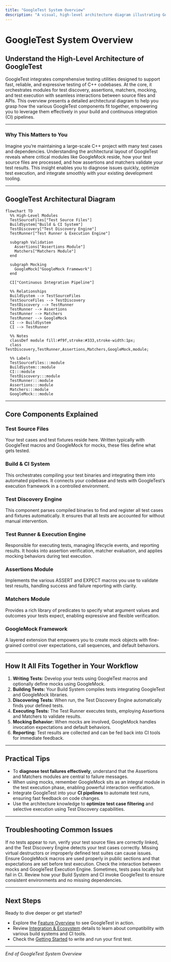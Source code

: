 ```yaml
---
title: "GoogleTest System Overview"
description: "A visual, high-level architecture diagram illustrating GoogleTest's main modules: the test discovery engine, assertions, matchers, mocking components, and execution flow. Understand how source files and APIs interact, where GoogleMock is layered, and how everything fits together in your build and CI pipeline."
---
```


# GoogleTest System Overview

## Understand the High-Level Architecture of GoogleTest

GoogleTest integrates comprehensive testing utilities designed to support fast, reliable, and expressive testing of C++ codebases. At the core, it orchestrates modules for test discovery, assertions, matchers, mocking, and test execution with seamless interactions between source files and APIs. This overview presents a detailed architectural diagram to help you grasp how the various GoogleTest components fit together, empowering you to leverage them effectively in your build and continuous integration (CI) pipelines.

---

### Why This Matters to You

Imagine you’re maintaining a large-scale C++ project with many test cases and dependencies. Understanding the architectural layout of GoogleTest reveals where critical modules like GoogleMock reside, how your test source files are processed, and how assertions and matchers validate your test results. This insight enables you to diagnose issues quickly, optimize test execution, and integrate smoothly with your existing development tooling.

---

## GoogleTest Architectural Diagram

```mermaid
flowchart TD
  %% High-Level Modules
  TestSourceFiles["Test Source Files"]
  BuildSystem["Build & CI System"]
  TestDiscovery["Test Discovery Engine"]
  TestRunner["Test Runner & Execution Engine"]

  subgraph Validation
    Assertions["Assertions Module"]
    Matchers["Matchers Module"]
  end

  subgraph Mocking
    GoogleMock["GoogleMock Framework"]
  end

  CI["Continuous Integration Pipeline"]

  %% Relationships
  BuildSystem --> TestSourceFiles
  TestSourceFiles --> TestDiscovery
  TestDiscovery --> TestRunner
  TestRunner --> Assertions
  TestRunner --> Matchers
  TestRunner --> GoogleMock
  CI --> BuildSystem
  CI --> TestRunner

  %% Notes
  classDef module fill:#f9f,stroke:#333,stroke-width:1px;
  class TestDiscovery,TestRunner,Assertions,Matchers,GoogleMock,module;

  %% Labels
  TestSourceFiles:::module
  BuildSystem:::module
  CI:::module
  TestDiscovery:::module
  TestRunner:::module
  Assertions:::module
  Matchers:::module
  GoogleMock:::module

```

---

## Core Components Explained

### Test Source Files
Your test cases and test fixtures reside here. Written typically with GoogleTest macros and GoogleMock for mocks, these files define what gets tested.

### Build & CI System
This orchestrates compiling your test binaries and integrating them into automated pipelines. It connects your codebase and tests with GoogleTest’s execution framework in a controlled environment.

### Test Discovery Engine
This component parses compiled binaries to find and register all test cases and fixtures automatically. It ensures that all tests are accounted for without manual intervention.

### Test Runner & Execution Engine
Responsible for executing tests, managing lifecycle events, and reporting results. It hooks into assertion verification, matcher evaluation, and applies mocking behaviors during test execution.

### Assertions Module
Implements the various ASSERT and EXPECT macros you use to validate test results, handling success and failure reporting with clarity.

### Matchers Module
Provides a rich library of predicates to specify what argument values and outcomes your tests expect, enabling expressive and flexible verification.

### GoogleMock Framework
A layered extension that empowers you to create mock objects with fine-grained control over expectations, call sequences, and default behaviors.

---

## How It All Fits Together in Your Workflow

1. **Writing Tests:** Develop your tests using GoogleTest macros and optionally define mocks using GoogleMock.
2. **Building Tests:** Your Build System compiles tests integrating GoogleTest and GoogleMock libraries.
3. **Discovering Tests:** When run, the Test Discovery Engine automatically finds your defined tests.
4. **Executing Tests:** The Test Runner executes tests, employing Assertions and Matchers to validate results.
5. **Mocking Behavior:** When mocks are involved, GoogleMock handles invocation expectations and default behaviors.
6. **Reporting:** Test results are collected and can be fed back into CI tools for immediate feedback.

---

## Practical Tips

- To **diagnose test failures effectively**, understand that the Assertions and Matchers modules are central to failure messages.
- When using mocks, remember GoogleMock sits as an integral module in the test execution phase, enabling powerful interaction verification.
- Integrate GoogleTest into your **CI pipelines** to automate test runs, ensuring fast feedback on code changes.
- Use the architecture knowledge to **optimize test case filtering** and selective execution using Test Discovery capabilities.

---

## Troubleshooting Common Issues

<Accordion title="Test Not Discovered or Run"> 
If no tests appear to run, verify your test source files are correctly linked, and the Test Discovery Engine detects your test cases correctly. Missing virtual destructors or improperly defined test suites can cause issues.
</Accordion>

<Accordion title="Mock Object Not Behaving as Expected">
Ensure GoogleMock macros are used properly in public sections and that expectations are set before test execution. Check the interaction between mocks and GoogleTest Execution Engine.
</Accordion>

<Accordion title="Unexpected Test Failures in CI">
Sometimes, tests pass locally but fail in CI. Review how your Build System and CI invoke GoogleTest to ensure consistent environments and no missing dependencies.
</Accordion>

---

## Next Steps

Ready to dive deeper or get started?

- Explore the [Feature Overview](../feature-highlights-integration/feature-overview) to see GoogleTest in action.
- Review [Integration & Ecosystem](../feature-highlights-integration/integration-ecosystem) details to learn about compatibility with various build systems and CI tools.
- Check the [Getting Started](../../getting-started/first-test-experience/writing-your-first-test) to write and run your first test.


---

*End of GoogleTest System Overview*